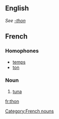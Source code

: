==English==
''See [[-thon]]''
==French==

===Homophones===
*[[temps]]
*[[ton]]
===Noun===
# [[tuna]]
[[Category:French nouns]]

[[fr:thon]]